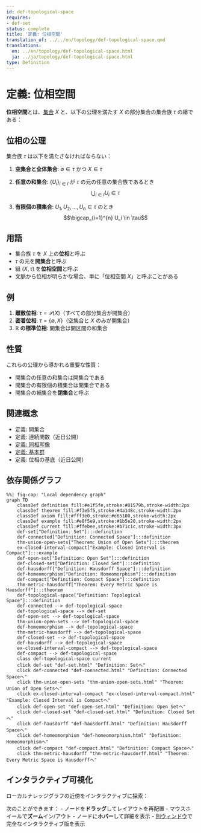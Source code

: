 ```yaml
---
id: def-topological-space
requires:
- def-set
status: complete
title: '定義: 位相空間'
translation_of: ../../en/topology/def-topological-space.qmd
translations:
  en: ../en/topology/def-topological-space.html
  ja: ../ja/topology/def-topological-space.html
type: Definition
---
```


# 定義: 位相空間 {#def-topological-space}

**位相空間**とは、[集合](../logic-set-theory/def-set.qmd) $X$ と、以下の公理を満たす $X$ の部分集合の集合族 $\tau$ の組である：

## 位相の公理

集合族 $\tau$ は以下を満たさなければならない：

1. **空集合と全体集合**: $\emptyset \in \tau$ かつ $X \in \tau$

2. **任意の和集合**: $\{U_i\}_{i \in I}$ が $\tau$ の元の任意の集合族であるとき
   $$\bigcup_{i \in I} U_i \in \tau$$

3. **有限個の積集合**: $U_1, U_2, \ldots, U_n \in \tau$ のとき
   $$\bigcap_{i=1}^{n} U_i \in \tau$$

## 用語

- 集合族 $\tau$ を $X$ 上の**位相**と呼ぶ
- $\tau$ の元を**開集合**と呼ぶ
- 組 $(X, \tau)$ を**位相空間**と呼ぶ
- 文脈から位相が明らかな場合、単に「位相空間 $X$」と呼ぶことがある

## 例

1. **離散位相**: $\tau = \mathcal{P}(X)$（すべての部分集合が開集合）
2. **密着位相**: $\tau = \{\emptyset, X\}$（空集合と $X$ のみが開集合）
3. **$\mathbb{R}$ の標準位相**: 開集合は開区間の和集合

## 性質

これらの公理から導かれる重要な性質：

- 開集合の任意の和集合は開集合である
- 開集合の有限個の積集合は開集合である
- 開集合の補集合を**閉集合**と呼ぶ

## 関連概念

- 定義: 開集合
- 定義: 連続関数（近日公開）
- [定義: 同相写像](def-homeomorphism.qmd)
- [定義: 基本群](def-fundamental-group.qmd)
- 定義: 位相の基底（近日公開）

## 依存関係グラフ

```mermaid
%%| fig-cap: "Local dependency graph"
graph TD
    classDef definition fill:#e1f5fe,stroke:#01579b,stroke-width:2px
    classDef theorem fill:#f3e5f5,stroke:#4a148c,stroke-width:2px
    classDef axiom fill:#fff3e0,stroke:#e65100,stroke-width:2px
    classDef example fill:#e8f5e9,stroke:#1b5e20,stroke-width:2px
    classDef current fill:#ffebee,stroke:#b71c1c,stroke-width:3px
    def-set["Definition: Set"]:::definition
    def-connected["Definition: Connected Space"]:::definition
    thm-union-open-sets["Theorem: Union of Open Sets"]:::theorem
    ex-closed-interval-compact["Example: Closed Interval is Compact"]:::example
    def-open-set["Definition: Open Set"]:::definition
    def-closed-set["Definition: Closed Set"]:::definition
    def-hausdorff["Definition: Hausdorff Space"]:::definition
    def-homeomorphism["Definition: Homeomorphism"]:::definition
    def-compact["Definition: Compact Space"]:::definition
    thm-metric-hausdorff["Theorem: Every Metric Space is Hausdorff"]:::theorem
    def-topological-space["Definition: Topological Space"]:::definition
    def-connected --> def-topological-space
    def-topological-space --> def-set
    def-open-set --> def-topological-space
    thm-union-open-sets --> def-topological-space
    def-homeomorphism --> def-topological-space
    thm-metric-hausdorff --> def-topological-space
    def-closed-set --> def-topological-space
    def-hausdorff --> def-topological-space
    ex-closed-interval-compact --> def-topological-space
    def-compact --> def-topological-space
    class def-topological-space current
    click def-set "def-set.html" "Definition: Setへ"
    click def-connected "def-connected.html" "Definition: Connected Spaceへ"
    click thm-union-open-sets "thm-union-open-sets.html" "Theorem: Union of Open Setsへ"
    click ex-closed-interval-compact "ex-closed-interval-compact.html" "Example: Closed Interval is Compactへ"
    click def-open-set "def-open-set.html" "Definition: Open Setへ"
    click def-closed-set "def-closed-set.html" "Definition: Closed Setへ"
    click def-hausdorff "def-hausdorff.html" "Definition: Hausdorff Spaceへ"
    click def-homeomorphism "def-homeomorphism.html" "Definition: Homeomorphismへ"
    click def-compact "def-compact.html" "Definition: Compact Spaceへ"
    click thm-metric-hausdorff "thm-metric-hausdorff.html" "Theorem: Every Metric Space is Hausdorffへ"
```

## インタラクティブ可視化

ローカルナレッジグラフの近傍をインタラクティブに探索：

::: {.graph-viz data-id="def-topological-space" data-width="700" data-height="500"}
:::

次のことができます：
- ノードを**ドラッグ**してレイアウトを再配置
- マウスホイールで**ズーム**イン/アウト
- ノードに**ホバー**して詳細を表示
- [別ウィンドウ](../../output/interactive/def-topological-space.html){target="_blank"}で完全なインタラクティブ版を表示

